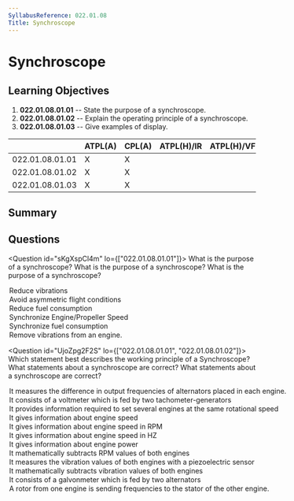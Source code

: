 ```yaml
---
SyllabusReference: 022.01.08
Title: Synchroscope
---
```


# Synchroscope

## Learning Objectives

1. **022.01.08.01.01** -- State the purpose of a synchroscope.
2. **022.01.08.01.02** -- Explain the operating principle of a synchroscope.
3. **022.01.08.01.03** -- Give examples of display.

|                 | ATPL(A) | CPL(A) | ATPL(H)/IR | ATPL(H)/VFR | CPL(H) | IR  | CBIR(A) |
| --------------- | ------- | ------ | ---------- | ----------- | ------ | --- | ------- |
| 022.01.08.01.01 | X       | X      |            |             |        |     |         |
| 022.01.08.01.02 | X       | X      |            |             |        |     |         |
| 022.01.08.01.03 | X       | X      |            |             |        |     |         |

## Summary

## Questions

<Question id="sKgXspCl4m" lo={["022.01.08.01.01"]}>
  <Text variant="oneCorrect">What is the purpose of a synchroscope?</Text>
  <Text variant="oneTwo">What is the purpose of a synchroscope?</Text>
  <Text variant="multipleCorrect" select={4}>
    What is the purpose of a synchroscope?
  </Text>
  <Option id="sKgXspCl4m-1" correct why="">
    Reduce vibrations
  </Option>
  <Option id="sKgXspCl4m-2" correct why="">
    Avoid asymmetric flight conditions
  </Option>
  <Option id="sKgXspCl4m-3" correct why="">
    Reduce fuel consumption
  </Option>
  <Option id="sKgXspCl4m-4" correct why="">
    Synchronize Engine/Propeller Speed
  </Option>
  <Option
    id="sKgXspCl4m-5"
    why="The goal is to reduce fuel consumption and synchronize propeller speed. This might not equate to a synchronization of fuel consumption. Imagine the case of having one engine with poorer performance. That engine will have a higher consumption in order to maintain the propellers synchronized"
  >
    Synchronize fuel consumption
  </Option>
  <Option
    id="sKgXspCl4m-6"
    why="The synchroscope reduces vibrations caused by having 2 engines running at slightly different frequencies. It has no usefulness to reduce vibrations of a single engine."
  >
    Remove vibrations from an engine.
  </Option>
</Question>

<Question id="UjoZpg2F2S" lo={["022.01.08.01.01", "022.01.08.01.02"]}>
  <Text variant="oneCorrect">
    Which statement best describes the working principle of a Synchroscope?
  </Text>
  <Text variant="oneTwo">
    What statements about a synchroscope are correct?
  </Text>
  <Text variant="multipleCorrect" select={4}>
    What statements about a synchroscope are correct?
  </Text>
  <Option id="UjoZpg2F2S-1" correct why="">
    It measures the difference in output frequencies of alternators placed in
    each engine.
  </Option>
  <Option id="UjoZpg2F2S-2" correct why="">
    It consists of a voltmeter which is fed by two tachometer-generators
  </Option>
  <Option id="UjoZpg2F2S-3" correct why="">
    It provides information required to set several engines at the same
    rotational speed
  </Option>
  <Option id="UjoZpg2F2S-4" correct why="">
    It gives information about engine speed
  </Option>
  <Option
    id="UjoZpg2F2S-5"
    why="A synchroscope provides engine speed in an adimensional fashion (ie.: Faster and slower)."
  >
    It gives information about engine speed in RPM
  </Option>
  <Option
    id="UjoZpg2F2S-6"
    why="A synchroscope provides engine speed in an adimensional fashion (ie.: Faster and slower)."
  >
    It gives information about engine speed in HZ
  </Option>
  <Option
    id="UjoZpg2F2S-7"
    why="A synchroscope provides information on engine speed not power"
  >
    It gives information about engine power
  </Option>
  <Option
    id="UjoZpg2F2S-8"
    why="The synchroscope allows to synchronize the RPM of 2 engines, but it does not measure RPM. rather it measures frequency generated by an alternator."
  >
    It mathematically subtracts RPM values of both engines
  </Option>
  <Option
    id="UjoZpg2F2S-9"
    why="The synchroscope exists to reduce vibrations caused by out of sync engines, but it does not measure vibrations directly."
  >
    It measures the vibration values of both engines with a piezoelectric sensor
  </Option>
  <Option
    id="UjoZpg2F2S-A"
    why="The synchroscope exists to reduce vibrations caused by out of sync engines, but it does not measure vibrations directly."
  >
    It mathematically subtracts vibration values of both engines
  </Option>
  <Option
    id="UjoZpg2F2S-B"
    why="A Galvonmeter is an old-school ammeter (measures amperage). A synchroscope measures a frequency difference of 2 alternators and not their current."
  >
    It consists of a galvonmeter which is fed by two alternators
  </Option>
  <Option
    id="UjoZpg2F2S-C"
    why="A synchroscope simply measures the different rotation speeds of 2 engines. It does not create a communication channel directly between the 2 engines."
  >
    A rotor from one engine is sending frequencies to the stator of the other
    engine.
  </Option>
</Question>
